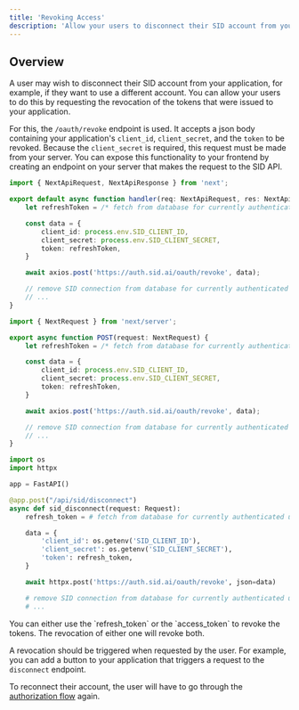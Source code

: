 ```yaml
---
title: 'Revoking Access'
description: 'Allow your users to disconnect their SID account from your application'
---
```

## Overview
A user may wish to disconnect their SID account from your application, 
for example, if they want to use a different account.
You can allow your users to do this by requesting the revocation of the tokens that were issued to your application.

For this, the `/oauth/revoke` endpoint is used. 
It accepts a json body containing your application's `client_id`, `client_secret`, and the `token` to be revoked.
Because the `client_secret` is required, this request must be made from your server.
You can expose this functionality to your frontend by creating an endpoint on your server that makes the request to the SID API.

<CodeGroup>

```typescript Node.js (Next Pages Router)
import { NextApiRequest, NextApiResponse } from 'next';

export default async function handler(req: NextApiRequest, res: NextApiResponse) {
	let refreshToken = /* fetch from database for currently authenticated user */;

	const data = {
		client_id: process.env.SID_CLIENT_ID,
		client_secret: process.env.SID_CLIENT_SECRET,
		token: refreshToken,
	}

	await axios.post('https://auth.sid.ai/oauth/revoke', data);

	// remove SID connection from database for currently authenticated user
	// ...
}
```

```typescript Node.js (Next App Router)
import { NextRequest } from 'next/server';

export async function POST(request: NextRequest) {
	let refreshToken = /* fetch from database for currently authenticated user */;

	const data = {
		client_id: process.env.SID_CLIENT_ID,
		client_secret: process.env.SID_CLIENT_SECRET,
		token: refreshToken,
	}

	await axios.post('https://auth.sid.ai/oauth/revoke', data);

	// remove SID connection from database for currently authenticated user
	// ...
}
```

```python Python (FastAPI)
import os
import httpx

app = FastAPI()

@app.post("/api/sid/disconnect")
async def sid_disconnect(request: Request):
	refresh_token = # fetch from database for currently authenticated user

	data = {
		'client_id': os.getenv('SID_CLIENT_ID'),
		'client_secret': os.getenv('SID_CLIENT_SECRET'),
		'token': refresh_token,
	}

	await httpx.post('https://auth.sid.ai/oauth/revoke', json=data)

	# remove SID connection from database for currently authenticated user
	# ...
```
</CodeGroup>

<Info>
You can either use the `refresh_token` or the `access_token` to revoke the tokens.
The revocation of either one will revoke both.
</Info>

A revocation should be triggered when requested by the user.
For example, you can add a button to your application that triggers a request to the `disconnect` endpoint.

To reconnect their account, the user will have to go through the [authorization flow](/auth/flow) again.
